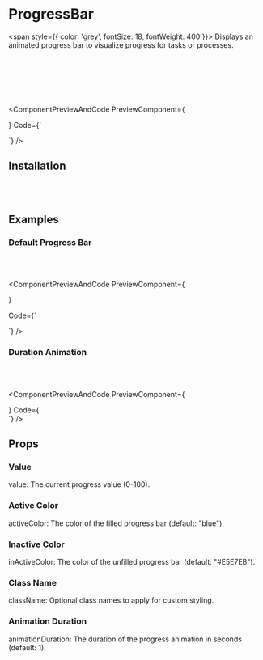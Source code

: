 # ProgressBar

<span style={{ color: 'grey', fontSize: 18, fontWeight: 400 }}>
Displays an animated progress bar to visualize progress for tasks or processes.
</span>

<br></br>


<br></br>

<ComponentPreviewAndCode PreviewComponent={
    <div className="w-[300px]">
        <ProgressBar value={40} activeColor="#000" inActiveColor="#E5E7EB" />
    </div>

} Code={`
<div className="w-[300px]">
    <ProgressBar value={40} activeColor="#000" inActiveColor="#E5E7EB" />
</div>
`} />

## Installation

<br></br>

<CommandBlock command="npx react-nex add ProgressBar" />

## Examples


### Default Progress Bar

<br></br>

<ComponentPreviewAndCode PreviewComponent={
<div className="w-[300px]">
<ProgressBar value={40} />
</div>
} 

Code={`
<div className="w-[300px]">
    <ProgressBar value={40} />
</div>
`}
/>

### Duration Animation

<br></br>

<ComponentPreviewAndCode PreviewComponent={
<div className="w-[300px]">
    <ProgressBar value={65} activeColor="#F5A623" animationDuration={10} />
</div>
} 
Code={`
<div className="w-[300px]">
    <ProgressBar value={65} activeColor="#F5A623" animationDuration={10} />
</div>
`}
/>


## Props

### Value

value: The current progress value (0-100).
### Active Color

activeColor: The color of the filled progress bar (default: "blue").
### Inactive Color

inActiveColor: The color of the unfilled progress bar (default: "#E5E7EB").
### Class Name

className: Optional class names to apply for custom styling.
### Animation Duration

animationDuration: The duration of the progress animation in seconds (default: 1).